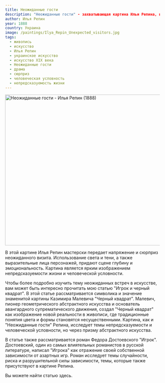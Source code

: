 ```yaml
---
title: Неожиданные гости
description: "Неожиданные гости" - захватывающая картина Ильи Репина, известного украинского художника. Картина, сюжет которой разворачивается в сельском украинском доме, изображает драматическую встречу жителей с их неожиданными гостями. Мастерское использование Репиным света и тени, в сочетании с выразительными лицами персонажей, создает сцену, наполненную напряжением и сюрпризом. Картина является глубоким исследованием человеческой условности, подчеркивая темы сюрприза, напряжения и непредсказуемости жизни. Она служит мощной визуальной метафорой для неожиданных поворотов, которые может принять жизнь, что делает ее значимым произведением в области искусства XIX века.
author: Илья Репин
year: 1888
country: Украина
image: /paintings/Ilya_Repin_Unexpected_visitors.jpg
tags:
  - живопись
  - искусство
  - Илья Репин
  - украинское искусство
  - искусство XIX века
  - Неожиданные гости
  - драма
  - сюрприз
  - человеческая условность
  - непредсказуемость жизни
---
```


<Image className="w-full" width="1080" height="489" src="/paintings/Ilya_Repin_Unexpected_visitors.jpg"
       alt="Неожиданные гости - Илья Репин (1888)"
       caption="Неожиданные гости - Илья Репин (1888)"/>

В этой картине Илья Репин мастерски передает напряжение и сюрприз неожиданного визита. Использование света и тени, а также выразительные лица персонажей, придают сцене глубину и эмоциональность. Картина является ярким изображением непредсказуемости жизни и человеческой условности.

Чтобы более подробно изучить тему неожиданных встреч в искусстве, вам может быть интересно прочитать мою статью "Игрок и черный квадрат". В этой статье рассматривается символика и значение знаменитой картины Казимира Малевича "Черный квадрат". Малевич, пионер геометрического абстрактного искусства и основатель авангардного супрематического движения, создал "Черный квадрат" как изображение новой реальности в живописи, где традиционные понятия цвета и формы становятся несущественными. Картина, как и "Неожиданные гости" Репина, исследует темы непредсказуемости и человеческой условности, но через призму абстрактного искусства.

В статье также рассматривается роман Федора Достоевского "Игрок". Достоевский, один из самых влиятельных романистов в русской литературе, написал "Игрока" как отражение своей собственной зависимости от азартных игр. Роман исследует темы случайности, риска и разрушительной силы зависимости, темы, которые также присутствуют в картине Репина.

Вы можете найти статью <Link href="/posts/the-gambler-and-the-black-square">здесь</Link>.
